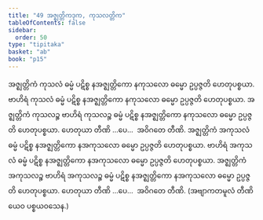 ```yaml
---
title: "49 အဇ္ဈတ္တိကဒုက, ကုသလတ္တိက"
tableOfContents: false
sidebar:
  order: 50
type: "tipitaka"
basket: "ab"
book: "p15"
---
```



<DynamicBreadcrumb />

<Division number="58" book="p15" e="ch" v="40" p="231">

<Paragraph number="164" book="p15">
အဇ္ဈတ္တိကံ ကုသလံ ဓမ္မံ ပဋိစ္စ နအဇ္ဈတ္တိကော နကုသလော ဓမ္မော ဥပ္ပဇ္ဇတိ ဟေတုပစ္စယာ. ဗာဟိရံ ကုသလံ ဓမ္မံ ပဋိစ္စ နအဇ္ဈတ္တိကော နကုသလော ဓမ္မော ဥပ္ပဇ္ဇတိ ဟေတုပစ္စယာ. အဇ္ဈတ္တိကံ ကုသလဉ္စ ဗာဟိရံ ကုသလဉ္စ ဓမ္မံ ပဋိစ္စ နအဇ္ဈတ္တိကော နကုသလော ဓမ္မော ဥပ္ပဇ္ဇတိ ဟေတုပစ္စယာ. ဟေတုယာ တီဏိ …ပေ…  အဝိဂတေ တီဏိ.
</Paragraph>

<Paragraph number="165" book="p15">
အဇ္ဈတ္တိကံ အကုသလံ ဓမ္မံ ပဋိစ္စ နအဇ္ဈတ္တိကော နအကုသလော ဓမ္မော ဥပ္ပဇ္ဇတိ ဟေတုပစ္စယာ. ဗာဟိရံ အကုသလံ ဓမ္မံ ပဋိစ္စ နအဇ္ဈတ္တိကော နအကုသလော ဓမ္မော ဥပ္ပဇ္ဇတိ ဟေတုပစ္စယာ. အဇ္ဈတ္တိကံ အကုသလဉ္စ ဗာဟိရံ အကုသလဉ္စ ဓမ္မံ ပဋိစ္စ နအဇ္ဈတ္တိကော နအကုသလော ဓမ္မော ဥပ္ပဇ္ဇတိ ဟေတုပစ္စယာ. ဟေတုယာ တီဏိ …ပေ…  အဝိဂတေ တီဏိ. (အဗျာကတမူလံ တီဏိယေဝ ပစ္စယဝသေန.)
</Paragraph>
</Division>